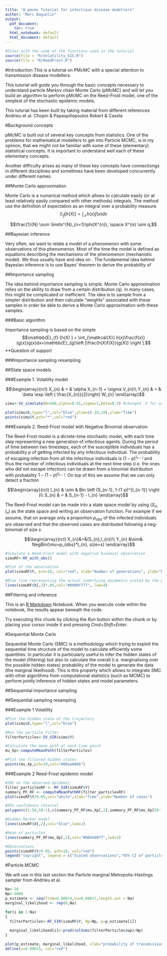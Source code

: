 ```yaml
---
title: "A pmcmc Tutorial for infectious disease modellers"
author: "Marc Baguelin"
output:
  pdf_document:
    toc: true
  html_notebook: default
  html_document: default
---
```


```r
#Files with the code of the functions used in the tutorial
source(file = "R/Volatility_SIS.R")
source(file = "R/ReedFrost.R")
```

#Introduction
This is a tutorial on PMcMC with a special attention to transmission disease modellers.

This tutorial will guide you through the basic concepts necessary to understand particle Markov chain Monte Carlo (pMcMC) and will let you build an algorithm to perform pMcMC on the Reed-Frost model, one of the simplest of the stochastic epidemic models. 

This tutorial has been built by taking material from different references
Andrieu et al.
Chopin & Papaspiliopoulos
Robert & Casela

#Background concepts

pMcMC is built out of several key concepts from statistics. One of the problems for mathematical modellers to get into Particle MCMC, is in my opinion, that we might not be familiar with some of these (elementary) statistical concepts. It is important to understand well each of these elementary concepts.

Another difficulty arises as many of these key concepts have connectiongs in different disciplines and sometimes have been developed concurrently under different names.

##Monte Carlo approximation

Monte Carlo is a numerical method which allows to calculate easily (or at least relatively easily compared with other methods) integrals. The method use the definition of expectation as an integral over a probability measure.
$$\mathbb{E}_{f} [h(X) ] = \int_{\mathcal{X}} h(x)f(x)dx$$

$$\frac{1}{N} \sum \limits^{N}_{n=1}\phi(X^{n}), \space X^{n} \sim q,$$

##Bayesian inference

Very often, we want to relate a model of a phenomenon with some observations of this phenomenon. Most of the time the model is defined as equations describing the mechanisms of the phenomenon (mechanistic model). We thus usually have and idea on . The fundamental idea behind Bayesian inference is to use Bayes' theorem to derive the probability of  

##Importance sampling

The idea behind importance sampling is simple. Monte Carlo approximation relies on the ability to draw from a certain distribution (q). In many cases, this might be complicated or inefficient. The idea is to sample from a simpler distribution and then calculate "weights" associated with these samples in order be able to derive a Monte Carlo approximation with these samples.

###Basic algorithm

Importance sampling is based on the simple 
$$\mathbb{E}_{f} [h(X) ] = \int_{\mathcal{X}} h(x)\frac{f(x)}{g(x)}g(x)dx=\mathbb{E}_{g}\left [\frac{h(X)f(X)}{g(X)} \right ].$$
**Question of support

###Importance sampling resampling

##State space models

###Example 1. Volatility model

$$\begin{array}{rcl}
X_{n} & = & \alpha X_{n-1} + \sigma V_{n}\\
Y_{n} & = & \beta \exp \left ( \frac{X_{n}}{2}\right) W_{n}  
\end{array}$$

```r
simu<-SV_simulate(N=500,alpha=0.91,sigma=1,beta=0.5) #changed .5 for orginal 0.91

plot(simu$X,type="l",col="blue",ylim=c(-10,10),xlab="Time")
points(simu$Y,pch="*",col="red")

```

###Example 2. Reed-Frost model with Negative Binomial observation

The Reed-Frost model is a dicrete-time stochastic model, with each time step representing a new generation of infectious agents. During the period of time between two timesteps, each of the susceptible individuals has a probability $p$ of getting infected by any infectious individual. The probability of escaping infection from all the infectious individuals is $(1-p)^{I_{n-1}}$ and thus the number of infectious individuals at the next time step (i.e. the ones who did not escape infection) can be drawn from a binomial distribution with probability $1-(1-p)^{I_{n-1}}$. On top of this we assume that we can only detect a fraction  

$$\begin{array}{rcl}
I_{n} & \sim & Bin \left (S_{n-1}, 1-(1-p)^{I_{n-1}} \right )\\
S_{n} & = & S_{n-1} - I_{n} 
\end{array}$$

The Reed-Frost model can be made into a state space model by using $(S_{n},I_{n})$ as the state space and writing an observation function. For example if we assume, that on average only a proportion $p_{obs}$ of the infected individuals are observed and that the observed cases are distributed following a neg-binomial of size $s$.

$$\begin{array}{rcl}
X_{n}&=&(S_{n},I_{n})\\
Y_{n} &\sim& NegBin(\mu=p_{obs}*I_{n}, size=s) 
\end{array}$$

```r
#Simulate a Reed-Frost model with negative binomial observation
simuRF<-RF_with_obs()

#Plot of the observation
plot(simuRF$Y, pch=18, col="red", xlab="Number of generations", ylab="Number of cases")

#Blue line representing the actual underlying epidemics scaled by the proportion detected
lines(simuRF$X[,2]*.05,col="#0000ff77", lwd=4)
```

##Filtering and inference


This is an [R Markdown](http://rmarkdown.rstudio.com) Notebook. When you execute code within the notebook, the results appear beneath the code. 

Try executing this chunk by clicking the *Run* button within the chunk or by placing your cursor inside it and pressing *Cmd+Shift+Enter*.





#Sequential Monte Carlo

Sequential Monte Carlo (SMC) is a methodology which trying to exploit the sequential time structure of the model to calculate efficiently some quantities. In particular it is particularly useful to infer the hidden states of the model (filtering) but also to calculate the overall (i.e. marginalising over the possible hidden states) probability of the model to generate the data (the marginal likelihood). This is this property which allows to integrate SMC with other algorithms from computational statistics (such as MCMC) to perform jointly inference of hidden states and model parameters.

##Sequential importance sampling



##Sequential sampling resampling

###Example 1 Volatility

```r
#Plot the hidden state of the trajectory
plot(simu$X,type="l",col="blue")

#Run the particle filter
filterParticles<-SV_SIR(simu$Y)

#Calculate the mean path at each time point
mu_Xp<-computeMeanPath(filterParticles)

#Plot the filtered hidden states
points(mu_Xp,pch=19,col="#00aa0066")
```

###Example 2 Reed-Frost epidemic model



```r
#SMC on the observed epidemic
filter_particlesRF <- RF_SIR(simuRF$Y)
summary_PF_RF <- computeMeanPathRF(filter_particlesRF)
plot(simuRF$Y/0.05,col="white",xlab="Time",ylab="Number of cases")

#95% confidence interval
polygon(c(1:50,50:1),c(summary_PF_RF$mu_Xp[,2],summary_PF_RF$mu_Xp[50:1,3]),col="#00bb0033",border=NA)

#Hidden Markov model
lines(simuRF$X[,2],col="blue",lwd=2)

#Mean of particles
lines(summary_PF_RF$mu_Xp[,1],col="#00bb00ff",lwd=2)

#Observations
points(simuRF$Y/0.05, pch=18, col="red")
legend("topright", legend = c("Scaled observations","95% CI of particles","Mean particles","Hidden states"), bty="n", col=c("red","#00bb0033","#00bb00ff","blue"), pch=c(18,15,NA,NA), pt.cex=c(1,2,1,1),lty=c(0,0,1,1), lwd=2)

```

#Particle MCMC

We will use in this last section the Particle marginal Metropolis–Hastings sampler from Andrieu et al.

```r
Na<-50
Np<-5000
p_estimate <- seq(from=0.00014,to=0.00017,length.out = Na)
marginal_likelihood <- rep(0,Na)

for(i in 1:Na)
{
  filterParticles<-RF_SIR(simuRF$Y, Np=Np, p=p_estimate[i])
  
  marginal_likelihood[i]<-prod(colSums(filterParticles$wp)/Np)
}

plot(p_estimate, marginal_likelihood, xlab="probability of transmission", ylab="Marginal likelihood")
abline(v=0.00015, col="red")
```
